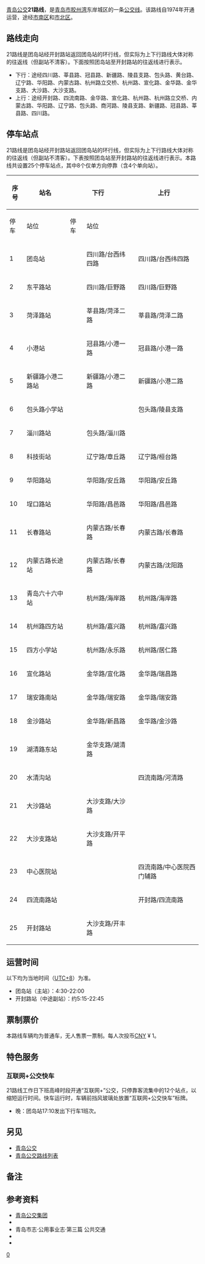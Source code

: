 {{Infobox Bus Route 
| image= [[File:SWB6107Q6+21.jpg|250px]]
| number= 21路
| operator= [[青岛公交#青岛公交集团|公交]]隧道巴士第三分公司
| garage= 四川路停车场
| length= 13.8 [[千米|km]]
| time= 
| start= 团岛四川路①站
| via= 开封路
| end= 团岛四川路站
| level= 
| frequency= 
| Other_route= 
| vehicle=上海申沃 SWB6107Q6
| Fare= [[人民币|RMB]] ¥ 1
| Section_Fare1=
| Section_Fare2=
| compete= 
| bgcolor= green
| fontcolor= white
}}
[[青岛公交|青岛公交]]'''21路线'''，是[[青岛市|青岛市]][[胶州湾|胶州湾]]东岸城区的一条[[青岛公交路线列表|公交线]]。该路线自1974年开通运营，途经[[市南区|市南区]]和[[市北区|市北区]]{{参|name=地图|{{cite|url=http://ditu.amap.com/search?query=21%E8%B7%AF&city=370200|title=高德地图 青岛21路|publisher=高德地图|accessdate=2016-10-17|archive-date=2016-10-18|archive-url=https://web.archive.org/web/20161018211755/http://ditu.amap.com/search?query=21%E8%B7%AF&city=370200|dead-url=no}}}}。

==路线走向==
21路线是团岛站经开封路站返回团岛站的环行线，但实际为上下行路线大体对称的往返线（但副站不清客）。下面按照团岛站至开封路站的往返线进行表示。
*下行：途经四川路、莘县路、冠县路、新疆路、陵县支路、包头路、黄台路、辽宁路、华阳路、内蒙古路、杭州路立交桥、杭州路、宣化路、金华路、金华支路、大沙路、大沙支路。
*上行：途经开封路、四流南路、金华路、宣化路、杭州路、杭州路立交桥、内蒙古路、华阳路、辽宁路、包头路、商河路、陵县支路、新疆路、冠县路、莘县路、四川路。{{参|name=指南|{{cite|author=青岛公交集团有限责任公司|title=青岛市公共交通汽电车乘车指南|location=青岛|publisher=青岛出版社|date=2002-05|isbn=7543620901}}}}{{参|name=新闻网A|{{cite|url=http://news.qingdaonews.com/qingdao/2014-11/19/content_10777421.htm|title=权威版青岛公交线路站点大全出炉 出门不迷路|publisher=青岛日报-青报网|date=2014-11-19|accessdate=2016-10-13|archive-date=2020-12-20|archive-url=https://web.archive.org/web/20201220001225/http://news.qingdaonews.com/qingdao/2014-11/19/content_10777421.htm|dead-url=no}}}}{{参|name=地图}}

==停车站点==
21路线是团岛站经开封路站返回团岛站的环行线，但实际为上下行路线大体对称的往返线（但副站不清客）。下表按照团岛站至开封路站的往返线进行表示。本路线共设置25个停车站点，其中8个仅单方向停靠（含4个单向站{{注|在不限于本路线的情况下，无同名相反方向行车的站点}}）。{{参|name=指南}}{{参|name=官网|{{cite|url=http://www.qdbus.com.cn/web/XianLuList2.aspx?type=21|title=智能出行 > 线路站点 > 21路|publisher=青岛公交集团网站|access-date=2016-09-30|archive-url=https://web.archive.org/web/20161018235047/http://www.qdbus.com.cn/web/XianLuList2.aspx?type=21|archive-date=2016-10-18|dead-url=yes}}}}{{参|name=新闻网|{{cite|url=http://travel.qingdaonews.com/gongjiao/21road.html|title=青岛21路公交车路线|publisher=青岛新闻网|accessdate=2016-10-17|archive-date=2018-03-14|archive-url=https://web.archive.org/web/20180314192657/http://travel.qingdaonews.com/gongjiao/21road.html|dead-url=no}}}}{{参|name=新闻网A}}
{| class="wikitable" 
!rowspan="2" |序号!!rowspan="2" |站名!!colspan="2" |下行!!colspan="2" |上行!!rowspan="2" |换乘地铁!!rowspan="2" |备注
|-
!停车!!站位!!停车!!站位
|-
|1||团岛站||{{QP|快下}}{{QP|bus}}||四川路/台西纬四路||{{QP|上}}{{QP|bus}}||四川路/台西纬四路||[[贵州路站|贵州路站]]（{{QM|1短}}）||
|-
|2||东平路站||{{QP|快下}}{{QP|bus}}||四川路/巨野路||{{QP|上}}{{QP|bus}}||四川路/巨野路||[[青岛轮渡站|青岛轮渡站]]（{{QM|2短}}）||
|-
|3||菏泽路站||{{QP|下}}{{QP|bus}}||莘县路/菏泽二路||{{QP|上}}{{QP|bus}}||莘县路/菏泽二路||||
|-
|4||小港站||{{QP|下}}{{QP|bus}}||冠县路/小港一路||{{QP|上}}{{QP|bus}}||冠县路/小港一路||[[小港站|小港站]]（{{QM|2短}}）||
|-
|5||新疆路小港二路站||{{QP|快下}}{{QP|bus}}||新疆路/小港二路||{{QP|上}}{{QP|bus}}||新疆路/小港二路||||
|-
|6||包头路小学站||||||{{QP|上}}{{QP|bus}}||包头路/陵县支路||||单向站
|-
|7||淄川路站||{{QP|下}}{{QP|bus}}||包头路/淄川路||||||[[泰山路站|泰山路站]]（{{QM|2短}}、{{QM|4短}}）||单向站
|-
|8||科技街站||{{QP|快下}}{{QP|bus}}||辽宁路/章丘路||{{QP|上}}{{QP|bus}}||辽宁路/桓台路||[[泰山路站|泰山路站]]（{{QM|2短}}、{{QM|4短}}）||
|-
|9||华阳路站||{{QP|快下}}{{QP|bus}}||华阳路/安丘路||{{QP|上}}{{QP|bus}}||华阳路/安丘路||||
|-
|10||埕口路站||{{QP|下}}{{QP|bus}}||华阳路/昌邑路||{{QP|上}}{{QP|bus}}||华阳路/昌邑路||[[昌邑路站|昌邑路站]]（{{QM|4短}}）||
|-
|11||长春路站||{{QP|快下}}{{QP|bus}}||内蒙古路/长春路||{{QP|上}}{{QP|bus}}||内蒙古路/长春路||[[内蒙古路站|内蒙古路站]]（{{QM|4短}}）||
|-
|12||内蒙古路长途站||{{QP|下}}{{QP|bus}}||内蒙古路/长春路||{{QP|上}}{{QP|bus}}||内蒙古路/沈阳路||[[内蒙古路站|内蒙古路站]]（{{QM|4短}}）||
|-
|13||青岛六十六中站||{{QP|快下}}{{QP|bus}}||杭州路/海岸路||{{QP|上}}{{QP|bus}}||杭州路/海岸路||||
|-
|14||杭州路四方站||{{QP|下}}{{QP|bus}}||杭州路/嘉兴路||{{QP|上}}{{QP|bus}}||杭州路/嘉兴路||||
|-
|15||四方小学站||{{QP|快下}}{{QP|bus}}||杭州路/永乐路||{{QP|上}}{{QP|bus}}||杭州路/居仁路||||
|-
|16||宣化路站||{{QP|快下}}{{QP|bus}}||金华路/宣化路||{{QP|上}}{{QP|bus}}||金华路/瑞昌路||||
|-
|17||瑞安路南站||{{QP|下}}{{QP|bus}}||金华路/瑞安路||{{QP|上}}{{QP|bus}}||金华路/瑞安路||||
|-
|18||金沙路站||{{QP|下}}{{QP|bus}}||金华路/新昌路||{{QP|上}}{{QP|bus}}||金华路/金沙路||||
|-
|19||湖清路东站||{{QP|快下}}{{QP|bus}}||金华支路/湖清路||||||||单向站
|-
|20||水清沟站||||||{{QP|上}}{{QP|bus}}||四流南路/河清路||||
|-
|21||大沙路站||{{QP|快下}}{{QP|bus}}||大沙支路/大沙路||||||||
|-
|22||大沙支路站||{{QP|下}}{{QP|bus}}||大沙支路/开平路||||||||单向站
|-
|23||中心医院站||||||{{QP|上}}{{QP|bus}}||四流南路/中心医院西门辅路||||
|-
|24||四流南路站||||||{{QP|上}}{{QP|bus}}||开封路/四流南路||||
|-
|25||开封路站||{{QP|快下}}{{QP|下右}}{{QP|bus}}||大沙支路/开丰路||{{QP|右上}}||||||中途副站
|}

==运营时间==
以下均为当地时间（[[UTC+8|UTC+8]]）为准。{{参|name=指南}}{{参|name=官网}}{{参|name=新闻网}}
*团岛站（主站）：4:30-22:00
*开封路站（中途副站）：约5:15-22:45

==票制票价==
{{See also|青岛公交#票制票价}}
本路线车辆均为普通车，无人售票一票制。每人次投币[[人民币|CNY]] ¥ 1。{{参|name=新闻网}}

==特色服务==
===互联网+公交快车===
21路线工作日下班高峰时段开通“互联网+”公交{{QP|快}}，只停靠客流集中的12个站点，以缩短运行时间。快车运行时，车辆前挡风玻璃处放置“互联网+公交快车”标牌。{{参|{{cite|url=http://minsheng.qingdaonews.com/content/2016-01/05/content_11430230.htm|title=青岛公交开通"互联网+公交快车" 共5种方式|publisher=青岛新闻网|date=2016-01-05|accessdate=2016-09-30|archive-date=2020-05-12|archive-url=https://web.archive.org/web/20200512174333/http://minsheng.qingdaonews.com/content/2016-01/05/content_11430230.htm|dead-url=no}}}}
*晚：团岛站17:10发出下行车{{QP|快下}}1班次。

== 另见 ==
*[[青岛公交|青岛公交]]
*[[青岛公交路线列表|青岛公交路线列表]]

==备注==
{{ReflistH}}
{{NoteFoot}}
{{ReflistF}}

== 参考资料 ==
{{ReflistH}}
* [http://www.qd-bus.com.cn/ 青岛公交集团]{{dead link|date=2018年5月 |bot=InternetArchiveBot |fix-attempted=yes }}
* {{cite|url=http://www.qdbus.com.cn/web/XianLuList2.aspx?type=21|title=智能出行 > 线路站点 > 21路|publisher=青岛公交集团网站|access-date=2016-09-30|archive-url=https://web.archive.org/web/20161018235047/http://www.qdbus.com.cn/web/XianLuList2.aspx?type=21|archive-date=2016-10-18|dead-url=yes}}
* 青岛市志·公用事业志·第三篇 公共交通
* {{cite|author=青岛公交集团有限责任公司|title=青岛市公共交通汽电车乘车指南|location=青岛|publisher=青岛出版社|date=2002-05|isbn=7543620901}}
* {{cite|url=http://news.qingdaonews.com/qingdao/2014-11/19/content_10777421.htm|title=权威版青岛公交线路站点大全出炉 出门不迷路|publisher=青岛日报-青报网|date=2014-11-19|accessdate=2016-10-13|archive-date=2020-12-20|archive-url=https://web.archive.org/web/20201220001225/http://news.qingdaonews.com/qingdao/2014-11/19/content_10777421.htm|dead-url=no}}
{{RefFoot}}
{{ReflistF}}
{{青岛公交路线}}
[[Category:青岛公交路线|0]]